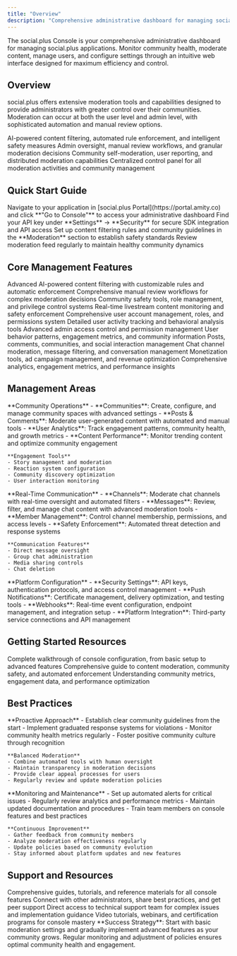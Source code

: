 ```yaml
---
title: "Overview"
description: "Comprehensive administrative dashboard for managing social.plus applications, monitoring community health, and moderating content through an intuitive web interface"
---
```


<Info>
The social.plus Console is your comprehensive administrative dashboard for managing social.plus applications. Monitor community health, moderate content, manage users, and configure settings through an intuitive web interface designed for maximum efficiency and control.
</Info>

## Overview

social.plus offers extensive moderation tools and capabilities designed to provide administrators with greater control over their communities. Moderation can occur at both the user level and admin level, with sophisticated automation and manual review options.

<CardGroup cols={2}>
  <Card title="Automated Moderation" icon="robot">
    AI-powered content filtering, automated rule enforcement, and intelligent safety measures
  </Card>
  <Card title="Manual Controls" icon="hand">
    Admin oversight, manual review workflows, and granular moderation decisions
  </Card>
  <Card title="User-Level Tools" icon="user">
    Community self-moderation, user reporting, and distributed moderation capabilities
  </Card>
  <Card title="Admin Dashboard" icon="shield">
    Centralized control panel for all moderation activities and community management
  </Card>
</CardGroup>

## Quick Start Guide

<Steps>
  <Step title="Access Your Console">
    Navigate to your application in [social.plus Portal](https://portal.amity.co) and click **"Go to Console"** to access your administrative dashboard
  </Step>
  <Step title="Secure Your Integration">
    Find your API key under **Settings** → **Security** for secure SDK integration and API access
  </Step>
  <Step title="Configure Community Guidelines">
    Set up content filtering rules and community guidelines in the **Moderation** section to establish safety standards
  </Step>
  <Step title="Monitor and Optimize">
    Review moderation feed regularly to maintain healthy community dynamics
  </Step>
</Steps>

## Core Management Features

<Tabs>
  <Tab title="Content & Safety">
    <CardGroup cols={2}>
      <Card title="AI Content Moderation" icon="shield-check" href="ai-content-moderation">
        Advanced AI-powered content filtering with customizable rules and automatic enforcement
      </Card>
      <Card title="Manual Review System" icon="eye" href="moderation/overview">
        Comprehensive manual review workflows for complex moderation decisions
      </Card>
      <Card title="Community Safety" icon="shield-heart" href="moderation/roles-and-privileges">
        Community safety tools, role management, and privilege control systems
      </Card>
  <Card title="Livestream Moderation" icon="video" href="moderation/livestream-moderation">
        Real-time livestream content monitoring and safety enforcement
      </Card>
    </CardGroup>
  </Tab>
  <Tab title="User Management">
    <CardGroup cols={2}>
      <Card title="User Administration" icon="users" href="user-and-content-management">
        Comprehensive user account management, roles, and permissions system
      </Card>
      <Card title="User History Tracking" icon="rectangle-history" href="user-and-content-management/user-social-history">
        Detailed user activity tracking and behavioral analysis tools
      </Card>
      <Card title="Access Control" icon="key" href="management/admin-access-control">
        Advanced admin access control and permission management
      </Card>
      <Card title="Behavior Analytics" icon="chart-user">
        User behavior patterns, engagement metrics, and community information
      </Card>
    </CardGroup>
  </Tab>
  <Tab title="Community Features">
    <CardGroup cols={2}>
      <Card title="Community Management" icon="comments" href="social-management">
        Posts, comments, communities, and social interaction management
      </Card>
      <Card title="Chat Management" icon="messages" href="chat-management">
        Chat channel moderation, message filtering, and conversation management
      </Card>
      <Card title="Premium Advertising" icon="bullhorn" href="premium-ads">
        Monetization tools, ad campaign management, and revenue optimization
      </Card>
      <Card title="Analytics Dashboard" icon="chart-bar" href="analytics/overview">
        Comprehensive analytics, engagement metrics, and performance insights
      </Card>
    </CardGroup>
  </Tab>
</Tabs>

## Management Areas

<AccordionGroup>
  <Accordion title="Social Management">
    **Community Operations**
    - **Communities**: Create, configure, and manage community spaces with advanced settings
    - **Posts & Comments**: Moderate user-generated content with automated and manual tools
    - **User Analytics**: Track engagement patterns, community health, and growth metrics
    - **Content Performance**: Monitor trending content and optimize community engagement

    **Engagement Tools**
    - Story management and moderation
    - Reaction system configuration
    - Community discovery optimization
    - User interaction monitoring
  </Accordion>
  <Accordion title="Chat Management">
    **Real-Time Communication**
    - **Channels**: Moderate chat channels with real-time oversight and automated filters
    - **Messages**: Review, filter, and manage chat content with advanced moderation tools
    - **Member Management**: Control channel membership, permissions, and access levels
    - **Safety Enforcement**: Automated threat detection and response systems

    **Communication Features**
    - Direct message oversight
    - Group chat administration
    - Media sharing controls
    - Chat deletion
  </Accordion>
  <Accordion title="System Administration">
    **Platform Configuration**
    - **Security Settings**: API keys, authentication protocols, and access control management
    - **Push Notifications**: Certificate management, delivery optimization, and testing tools
    - **Webhooks**: Real-time event configuration, endpoint management, and integration setup
    - **Platform Integration**: Third-party service connections and API management
  </Accordion>
</AccordionGroup>

## Getting Started Resources

<CardGroup cols={3}>
  <Card title="Initial Setup Guide" icon="play" href="getting-started/overview">
    Complete walkthrough of console configuration, from basic setup to advanced features
  </Card>
  <Card title="Moderation Mastery" icon="shield" href="moderation/overview">
    Comprehensive guide to content moderation, community safety, and automated enforcement
  </Card>
  <Card title="Analytics Deep Dive" icon="chart-line" href="analytics/overview">
    Understanding community metrics, engagement data, and performance optimization
  </Card>
</CardGroup>

## Best Practices

<AccordionGroup>
  <Accordion title="Effective Community Management">
    **Proactive Approach**
    - Establish clear community guidelines from the start
    - Implement graduated response systems for violations
    - Monitor community health metrics regularly
    - Foster positive community culture through recognition

    **Balanced Moderation**
    - Combine automated tools with human oversight
    - Maintain transparency in moderation decisions
    - Provide clear appeal processes for users
    - Regularly review and update moderation policies
  </Accordion>
  <Accordion title="Operational Excellence">
    **Monitoring and Maintenance**
    - Set up automated alerts for critical issues
    - Regularly review analytics and performance metrics
    - Maintain updated documentation and procedures
    - Train team members on console features and best practices

    **Continuous Improvement**
    - Gather feedback from community members
    - Analyze moderation effectiveness regularly
    - Update policies based on community evolution
    - Stay informed about platform updates and new features
  </Accordion>
</AccordionGroup>

## Support and Resources

<CardGroup cols={2}>
  <Card title="Documentation Hub" icon="book">
    Comprehensive guides, tutorials, and reference materials for all console features
  </Card>
  <Card title="Community Forum" icon="comments">
    Connect with other administrators, share best practices, and get peer support
  </Card>
  <Card title="Technical Support" icon="headset">
    Direct access to technical support team for complex issues and implementation guidance
  </Card>
  <Card title="Training Resources" icon="graduation-cap">
    Video tutorials, webinars, and certification programs for console mastery
  </Card>
</CardGroup>

<Tip>
**Success Strategy**: Start with basic moderation settings and gradually implement advanced features as your community grows. Regular monitoring and adjustment of policies ensures optimal community health and engagement.
</Tip>

